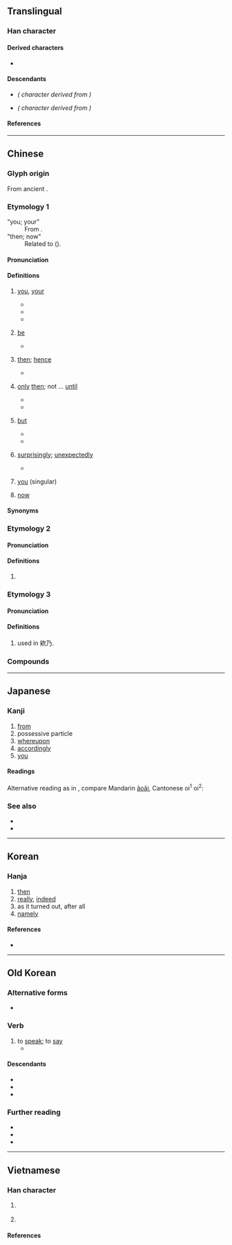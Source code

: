 {{also|及|廴|廼|迺|ㄋ|の}}
{{character info}}
==Translingual==
{{stroke order|type=gbw|strokes=2}}
{{Han stroke|Traditional Chinese and Japanese<br/>[[File:乃-order.gif|105px]]}}

===Han character===
{{Han char|rn=4|rad=丿|as=01|sn=2|four=17227|canj=NHS|ids=⿹㇡丿}}

====Derived characters====
* {{l|mul|[[仍]], [[奶]], [[屷]], [[𢖱]], [[扔]], [[𣱽]], [[𣅅]], [[㭁]], [[㲌]], [[𤆈]], [[𠂫]], [[𤜠]], [[辸]], [[礽]], [[䄧]], [[𧘌]], [[𥾋]], [[𮋣]], [[𧈣]], [[䚮]], [[𬤻]], [[𬦠]], [[釢]], [[𠂪]], [[𬝡]], [[𬼅]], [[𫡐]], [[𫡝]], [[㞧]], [[艿]], [[氖]], [[𫶵]], [[疓]], [[秀]], [[𬔬]], [[隽]], [[𮥸]], [[䯮]], [[𫡄]], [[𭑩]], [[及]], [[夃]], [[孕]], [[尕]], [[𫹭]], [[朶]], [[盁]], [[呄]], [[㭆]], [[𫂲]], [[㚉]], [[鼐]]}}

====Descendants====
* {{l|ja|の}} ''({{w|Hiragana}} character derived from {{w|Man'yōgana}})''
* {{l|ja|ノ}} ''({{w|Katakana}} character derived from {{w|Man'yōgana}})''

====References====
{{Han ref|kx=0081.120|dkj=00113|dj=0165.030|hdz=10031.050|uh=4E43}}

----

==Chinese==
{{zh-forms|alt=迺,廼,𠄕,𠄎,𠧤,𢏩,𢎧}}

===Glyph origin===
{{Han etym}}
From ancient {{zh-l|*𠄎}}.

===Etymology 1===
; “you; your”
: From {{inh|zh|sit-pro|*na-ŋ||you}}.
; "then; now"
: Related to {{cog|bo|ན||''postposition following temporal causes''}} ({{zh-ref|Coblin, 1986}}).

====Pronunciation====
{{zh-pron
|m=nǎi
|c=naai5
|c-t=nai4
|h=gd=nai1
|md=nāi
|mn=nái/qz:ná/qz:nǎ
|mn_note=nái - literary; ná/nǎ - vernacular
|mn-t=nai2/nai6
|mn-t_note=nai2 - “you, your”; nai6 - “just; then; be”
|w=3ne
|mc=y
|oc=y
|ma=
|cat=adv,pron
}}

====Definitions====
{{zh-hanzi}}

# {{lb|zh|literary}} [[you]], [[your]]
#* {{zh-x|朕 心 朕 德，惟 乃 知。|Only '''you''' know my heart and my virtue.|CL|ref=Shangshu}}
#* {{zh-x|往 踐 乃 職，無 逆 朕 命。|Go and carry out '''your''' duties, and do not disobey my orders!|ref=Zuozhuan}}
#* {{zh-x|王師 北 定 中原 日，家祭 毋 忘 告 乃 翁。|On the day the Song army reconquers the Central Plain in the North, do not forget to inform '''your''' father when making offerings to your ancestors.|CL|ref='''1210''', {{lw|zh|陸游}} ({{w|Lu You}}), {{lang|zh|[[s:zh:示兒|示兒]]}}}}
# {{lb|zh|literary}} [[be]]
#: {{zh-x|失敗.乃.成功.之.母|failure is the mother of success}}
#* {{zh-x|^呂 ^公 女 乃 ^呂 ^后 也，生 ^孝-惠 ^帝、^魯-元 ^公主。|The daughter of  Lü Gong '''was''' Empress Lü, who gave birth to Emperor Hui and Princess Luyuan.|ref=Shiji}}
# {{lb|zh|literary}} [[then]]; [[hence]]
#: {{zh-syn|於是}}
#* {{zh-x|^相-如 度{duò} ^秦 王 雖 齋，決 負約 不 償 城，乃 使 其 從者 衣{yì} 褐，懷 其 璧，從 徑道 亡，歸 璧 於 ^趙。|Lin Xiangru reckoned even though the King of Qin agreed to fast, he would certainly break his promise and not hand over the cities. '''Hence''', he ordered his servant to put on ragged clothes, hide the jade under his bosom, and flee Qin on trails, in order to smuggle the jade back to Zhao.|ref=Shiji}}
# {{lb|zh|literary}} [[only]] [[then]]; not ... [[until]]
#: {{zh-syn|才}}
#* {{zh-x|^趙 王 送 璧 時 齋戒 五 日。今 大王 亦 宜 齋戒 五日，設 九賓 於 廷，臣 乃 敢 上 璧。|The King of Zhao fasted for five days before sending the jade off. Now Your Majesty should also fast for five days, and receive me with the Ceremony of Jiubin at the court. Only then will I dare to present the jade.|ref=Shiji}}
#* {{zh-x|^沛 ^公 謂 ^張 ^良 曰：「從 此 道 至 吾 軍，不過 二十 里 耳。度{duò} 我 至 軍 中，公 乃 入。」|Liu Bang said to Zhang Liang, "It is only twenty ''li''s from here to our camp. '''Only after''' you estimate that I have arrived at our camp should you enter."|ref=Shiji}}
# {{lb|zh|literary}} [[but]]
#* {{zh-x|不 見 ^子-都，乃 見 狂且。|I do not see Zidu, '''but''' I see this mad fellow.|ref=Shijing}}
#* {{zh-x|古人 以 儉 為{wéi} 美德，今人 乃 以 儉 相{xiāng} 詬病。|The ancient people regarded frugality as a virtue, '''but''' now people criticize one another for being frugal.|ref=11th century, {{w|Sima Guang}}, {{lw|zh|s:訓儉示康|訓儉示康}}|CL}}
# {{lb|zh|literary}} [[surprisingly]]; [[unexpectedly]]
#: {{zh-syn|竟然}}
#* {{zh-x|問 今 是 何 世，乃 不知 有 漢，無論 ^魏 ^晉。|They asked what the current ruling dynasty was. '''Surprisingly''', they had not even heard of the Han, let alone the Wei and the Jin.|CL|ref=''[[s:Tao hua yuan ji|The Peach Blossom Spring]] (桃花源記)'', by [[w:Tao Yuanming|Tao Yuanming]], '''421''' (Wiktionary translation)}}
# {{lb|zh|Mainland|internet slang|cute-sounding}} [[you]] (singular)
#: {{zh-x|乃萌|{{q|cute-sounding variant of {{zh-l|*你們}}}} you (plural)}}
# {{lb|zh|Shanghainese Wu}} [[now]]
#: {{zh-x|從前 伊 勿 敢 跳 過 去，乃 伊 勿 怕 了。|tr=3zon xxi&3hhi&5veq koe&2thiau gu qi&3ne&3hhi&5veq pho&5leq|A long time ago he was scared to jump over, but '''now''' he isn't.|SH|ref='''2007''', Qian Nairong, {{lang|zh|上海话大词典}}, page 14}}
{{rfquote|zh}}

====Synonyms====
{{zh-dial|你}}
{{zh-dial|現在}}

===Etymology 2===

====Pronunciation====
{{zh-pron
|c-t=nai4,nai4*
|dial=n
|cat=pron,det
}}

====Definitions====
{{zh-hanzi}}

# {{lb|zh|Taishanese|colloquial}} {{zh-alt-form|*哪|[[which]]; [[where]]}}


===Etymology 3===

====Pronunciation====
{{zh-pron
|m=ǎi
|dial=n
|cat=n
}}

====Definitions====
{{zh-hanzi}}

# used in 欸乃.

===Compounds===
{{zh-der|乃可|乃今|乃心王室|乃祖|乃是|乃蠻|乃始|告訴乃論|乃武乃文|乃爾|乃父|乃眷|乃至|康乃馨|乃文乃武|乃若|乃公|乃者|乃翁|無乃|木乃伊|有容乃大|況乃|楊乃武|欸乃|毋乃|欸乃曲|若乃|請求乃論|乃則爾巴格}}

----

==Japanese==

===Kanji===
{{ja-kanji|grade=n|rs=丿01}}

# [[from]]
# possessive particle
# [[whereupon]]
# [[accordingly]]
# [[you]]
====Readings====
{{ja-readings
|goon=ない
|kanon=だい
|on=え
|kun=お-, すなわ-ち, なんじ-<なんぢ-<なむち-, の-
|nanori=おさむ<をさむ, のり
}}

Alternative reading as in {{m|ja|欸乃}}, compare Mandarin [[ǎoǎi]], Cantonese oi<sup>1</sup> oi<sup>2</sup>: <!-- 洪武正韻：依亥切 哀上 -->
{{ja-readings
|goon=あい
|kanon=あい
}}

===See also===
* {{l|ja|之}}
* {{l|ja|の}}

----

==Korean==

===Hanja===
{{ko-hanja|이에|내}}

# [[then]]
# [[really]], [[indeed]]
# as it turned out, after all
# [[namely]]

====References====
* {{Hanja ref|nav=8589}}

----

==Old Korean==

===Alternative forms===
* {{alter|oko|言利|曰利||logographic variant}}

===Verb===
{{head|oko|verb|tr=*nwoy-}}

# to [[speak]]; to [[say]]
#* {{quote-book|oko|year=c. 1250|title=Interpretive ''{{w|gugyeol}}'' glosses to the ''{{w|Golden Light Sutra}}''|text=佛<sup>[[隱]]</sup>[言]<sup>'''乃'''[[示]][[尸]]</sup>善男子<sup>良</sup>五種法<sup>[[乙]]</sup>依<sup>[[良]]</sup>|tr=PWUTHYE-n '''nwoy'''-si-l SYEN.NAM.CO-ya WO.CYONG.PEP-ur UY[?]-a|t=As for the Buddha, his [honored] '''sayings''': "O good men! Rely on the Five Laws, and..."|footer=(N.B. Gugyeol glyphs are given in non-abbreviated forms. Bracketed terms were ignored when read.)}}

====Descendants====
* {{desc|ko|뇌다|t=to say repeatedly}}
* {{desc|ko|되뇌다|t=to repeat the same thing|der=1}}
* {{desc|ko|뇌까리다|t=to say whatever comes to mind|der=1}}

===Further reading===
* {{cite-journal|author={{lang|ko|남풍현}} (Nam Pung-hyeon)|title={{lang|ko|<願往生歌>의 새로운 解讀}}|trans-title=A new reading of the ''Wonwangsaeng-ga''|journal=Gugyeol Yeon'gu|year=2018|volume=41|pages=5-27}}
* {{cite-book|author={{lang|ko|황선엽}} (Hwang Seon-yeop)|title={{lang|ko|釋讀口訣辭典}}|trans-title=Dictionary of interpretive ''gugyeol''|publisher=Taehaksa|year=2009|isbn=9788994024042}}
* {{cite-journal|author={{lang|ko|이병기}} (Yi Byeong-gi)|title={{lang|ko|구결자료의 어휘}}|trans-title=Vocabulary in the ''gugyeol'' sources|journal=Gugyeol Yeon'gu|year=2014|volume=33|pages=23–61}}

----

==Vietnamese==

===Han character===
{{vi-readings|rs=丿01
|hanviet=nãi-genibrel; Thiều Chửu (1942); Nguyễn (1974); Hồ (1976); Trần (1999); tdcntd, ái-Thiều Chửu (1942)
|nom=náy-Hồ (1976); tdcntd, nãy-Hồ (1976), nảy-Hồ (1976); tdcntd; tdcntd, nải-genibrel;bonet;tdcntd, nấy-Hồ (1976);tdcntd; tdcntd, nới-Hồ (1976); tdcntd
}}

# {{label|vi|dated|or|literary}} {{chu han form of|nãi| [[but]]; [[then]]}}
# {{label|vi|dated|or|literary}} {{chu han form of|nãi| [[you]]}}

====References====
<references/>